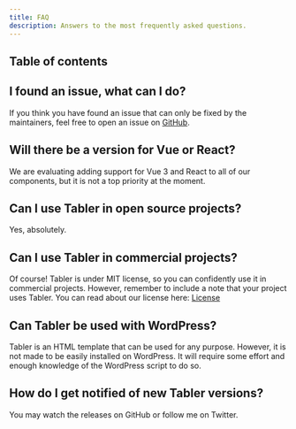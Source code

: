 ```yaml
---
title: FAQ
description: Answers to the most frequently asked questions.
---
```


## Table of contents

## I found an issue, what can I do?

If you think you have found an issue that can only be fixed by the maintainers, feel free to open an issue on [GitHub](https://github.com/tabler/tabler).

## Will there be a version for Vue or React?

We are evaluating adding support for Vue 3 and React to all of our components, but it is not a top priority at the moment.

## Can I use Tabler in open source projects?

Yes, absolutely.

## Can I use Tabler in commercial projects?

Of course! Tabler is under MIT license, so you can confidently use it in commercial projects. However, remember to include a note that your project uses Tabler. You can read about our license here: [License](/license)

## Can Tabler be used with WordPress?

Tabler is an HTML template that can be used for any purpose. However, it is not made to be easily installed on WordPress. It will require some effort and enough knowledge of the WordPress script to do so.

## How do I get notified of new Tabler versions?

You may watch the releases on GitHub or follow me on Twitter.
